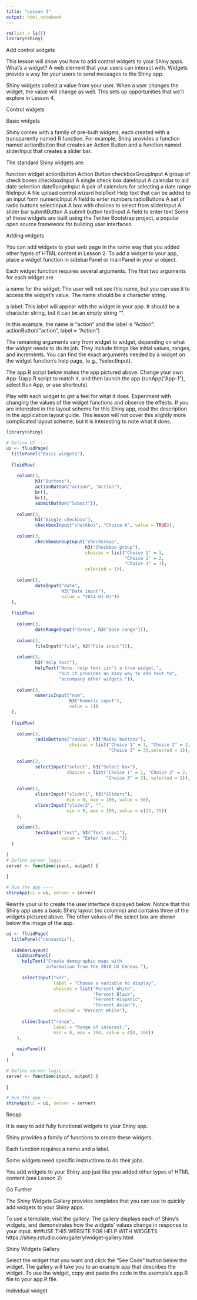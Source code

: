 ```yaml
---
title: "Lesson 3"
output: html_notebook
---
```


```r
rm(list = ls())
library(shiny)
```

Add control widgets

This lesson will show you how to add control widgets to your Shiny apps. What’s a widget? A web element that your users can interact with. Widgets provide a way for your users to send messages to the Shiny app.

Shiny widgets collect a value from your user. When a user changes the widget, the value will change as well. This sets up opportunities that we’ll explore in Lesson 4.

Control widgets

Basic widgets

Shiny comes with a family of pre-built widgets, each created with a transparently named R function. For example, Shiny provides a function named actionButton that creates an Action Button and a function named sliderInput that creates a slider bar.

The standard Shiny widgets are:

function	widget
actionButton	Action Button
checkboxGroupInput	A group of check boxes
checkboxInput	A single check box
dateInput	A calendar to aid date selection
dateRangeInput	A pair of calendars for selecting a date range
fileInput	A file upload control wizard
helpText	Help text that can be added to an input form
numericInput	A field to enter numbers
radioButtons	A set of radio buttons
selectInput	A box with choices to select from
sliderInput	A slider bar
submitButton	A submit button
textInput	A field to enter text
Some of these widgets are built using the Twitter Bootstrap project, a popular open source framework for building user interfaces.

Adding widgets

You can add widgets to your web page in the same way that you added other types of HTML content in Lesson 2. To add a widget to your app, place a widget function in sidebarPanel or mainPanel in your ui object.

Each widget function requires several arguments. The first two arguments for each widget are

a name for the widget: The user will not see this name, but you can use it to access the widget’s value. The name should be a character string.

a label: This label will appear with the widget in your app. It should be a character string, but it can be an empty string "".

In this example, the name is “action” and the label is “Action”: actionButton("action", label = "Action")

The remaining arguments vary from widget to widget, depending on what the widget needs to do its job. They include things like initial values, ranges, and increments. You can find the exact arguments needed by a widget on the widget function’s help page, (e.g., ?selectInput).

The app.R script below makes the app pictured above. Change your own App-1/app.R script to match it, and then launch the app (runApp("App-1"), select Run App, or use shortcuts).

Play with each widget to get a feel for what it does. Experiment with changing the values of the widget functions and observe the effects. If you are interested in the layout scheme for this Shiny app, read the description in the application layout guide. This lesson will not cover this slightly more complicated layout scheme, but it is interesting to note what it does.

```r
library(shiny)

# Define UI ----
ui <- fluidPage(
  titlePanel("Basic widgets"),
  
  fluidRow(
    
    column(3,
           h3("Buttons"),
           actionButton("action", "Action"),
           br(),
           br(), 
           submitButton("Submit")),
    
    column(3,
           h3("Single checkbox"),
           checkboxInput("checkbox", "Choice A", value = TRUE)),
    
    column(3, 
           checkboxGroupInput("checkGroup", 
                              h3("Checkbox group"), 
                              choices = list("Choice 1" = 1, 
                                             "Choice 2" = 2, 
                                             "Choice 3" = 3),
                              selected = 1)),
    
    column(3, 
           dateInput("date", 
                     h3("Date input"), 
                     value = "2014-01-01"))   
  ),
  
  fluidRow(
    
    column(3,
           dateRangeInput("dates", h3("Date range"))),
    
    column(3,
           fileInput("file", h3("File input"))),
    
    column(3, 
           h3("Help text"),
           helpText("Note: help text isn't a true widget,", 
                    "but it provides an easy way to add text to",
                    "accompany other widgets.")),
    
    column(3, 
           numericInput("num", 
                        h3("Numeric input"), 
                        value = 1))   
  ),
  
  fluidRow(
    
    column(3,
           radioButtons("radio", h3("Radio buttons"),
                        choices = list("Choice 1" = 1, "Choice 2" = 2,
                                       "Choice 3" = 3),selected = 1)),
    
    column(3,
           selectInput("select", h3("Select box"), 
                       choices = list("Choice 1" = 1, "Choice 2" = 2,
                                      "Choice 3" = 3), selected = 1)),
    
    column(3, 
           sliderInput("slider1", h3("Sliders"),
                       min = 0, max = 100, value = 50),
           sliderInput("slider2", "",
                       min = 0, max = 100, value = c(25, 75))
    ),
    
    column(3, 
           textInput("text", h3("Text input"), 
                     value = "Enter text..."))   
  )
  
)
# Define server logic ----
server <- function(input, output) {
  
}

# Run the app ----
shinyApp(ui = ui, server = server)
```


Rewrite your ui to create the user interface displayed below. Notice that this Shiny app uses a basic Shiny layout (no columns) and contains three of the widgets pictured above. The other values of the select box are shown below the image of the app.
```r
ui <- fluidPage(
  titlePanel("censusVis"),
  
  sidebarLayout(
    sidebarPanel(
      helpText("Create demographic maps with 
               information from the 2010 US Census."),
      
      selectInput("var", 
                  label = "Choose a variable to display",
                  choices = list("Percent White", 
                                 "Percent Black",
                                 "Percent Hispanic", 
                                 "Percent Asian"),
                  selected = "Percent White"),
      
      sliderInput("range", 
                  label = "Range of interest:",
                  min = 0, max = 100, value = c(0, 100))
    ),
    
    mainPanel()
  )
)

# Define server logic ----
server <- function(input, output) {
  
}

# Run the app ----
shinyApp(ui = ui, server = server)

```



Recap

It is easy to add fully functional widgets to your Shiny app.

Shiny provides a family of functions to create these widgets.

Each function requires a name and a label.

Some widgets need specific instructions to do their jobs.

You add widgets to your Shiny app just like you added other types of HTML content (see Lesson 2)

Go Further

The Shiny Widgets Gallery provides templates that you can use to quickly add widgets to your Shiny apps.

To use a template, visit the gallery. The gallery displays each of Shiny’s widgets, and demonstrates how the widgets’ values change in response to your input. 
###USE THIS WEBSITE FOR HELP WITH WIDGETS https://shiny.rstudio.com/gallery/widget-gallery.html

Shiny Widgets Gallery

Select the widget that you want and click the “See Code” button below the widget. The gallery will take you to an example app that describes the widget. To use the widget, copy and paste the code in the example’s app.R file to your app.R file.

Individual widget


